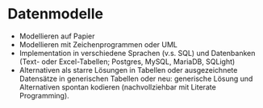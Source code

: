 # Datenmodelle

-   Modellieren auf Papier
-   Modellieren mit Zeichenprogrammen oder UML
-   Implementation in verschiedene Sprachen (v.s. SQL) und Datenbanken (Text- oder Excel-Tabellen; Postgres, MySQL, MariaDB, SQLight)
-   Alternativen als starre Lösungen in Tabellen oder ausgezeichnete Datensätze in generischen Tabellen oder neu: generische Lösung und Alternativen spontan kodieren (nachvollziehbar mit Literate Programming).
